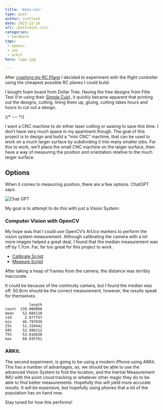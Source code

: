 ```yaml
---
title: 'mini-cnc'
type: post
author: scottyob
date: 2022-12-28
url: /post/mini-cnc/
categories:
 - hardware
tags:
 - opencv
 - ios
 - arkit
hero: logo.jpg

---
```


After [crashing my RC Plane](/post/ardupilot-postmortem/) I decided to experiment with the flight controller using the cheapest possible RC planes I could build.

I bought foam board from Dollar Tree.  Having the free designs from Flite Test (I’m using their [Simple Cub](https://www.flitetest.com/articles/diy-ft-simple-cub-build)), it quickly became apparent that printing out the designs, cutting, lining them up, gluing, cutting takes hours and hours to cut out a design.

{/* --- */}

I want a CNC machine to do either laser cutting or sawing to save this time.  I don’t have very much space in my apartment though.  The goal of this project is to design and build a “mini CNC” machine, that can be used to work on a much larger surface by subdividing it into many smaller jobs.  For this to work, we’ll place the small CNC machine on the larger surface, then have a way of measuring the position and orientation relative to the much larger surface.

## Options

When it comes to measuring position, there are a few options.  ChatGPT says:

![Chat GPT](./chatgpt.jpg)

My goal is to attempt to do this with just a Vision System:

<YouTube id="kP53Sx1OHHE" />

### Computer Vision with OpenCV

My hope was that I could use OpenCV’s ArUco markers to perform the vision system measurement.  Although calibrating the camera with a lot more images helped a great deal, I found that the median measurement was off by 1.7cm.  Far, far too great for this project to work.


* [Calibrate Script](https://gist.github.com/scottyob/25eb62f75cab4d118e297b93f7f9acfe)
* [Measure Script](https://gist.github.com/scottyob/331027d9f06431d32395281d47b5f27b)


<YouTube id="r8fBJO7SEhI" />

After taking a heap of frames from the camera, the distance was terribly inaccurate.

It could be because of the continuity camera, but I found the median was off.  50.8cm should be the correct measurement, however, the results speak for themselves.

```
           length
count  239.000000
mean    52.604118
std      2.077757
min     46.797939
25%     51.159442
50%     52.506212
75%     53.816030
max     60.835761
```

### ARKit.

The second experiment, is going to be using a modern iPhone using ARKit.  This has a number of advantages, as, we should be able to use the advanced Vision System to find the location, and the Inertial Measurement IMU with the point cloud tracking or whatever other magic they do to be able to find better measurements.  Hopefully this will yield more accurate results.  It will be expensive, but hopefully using phones that a lot of the population has on hand now.

Stay tuned for how this performs!
